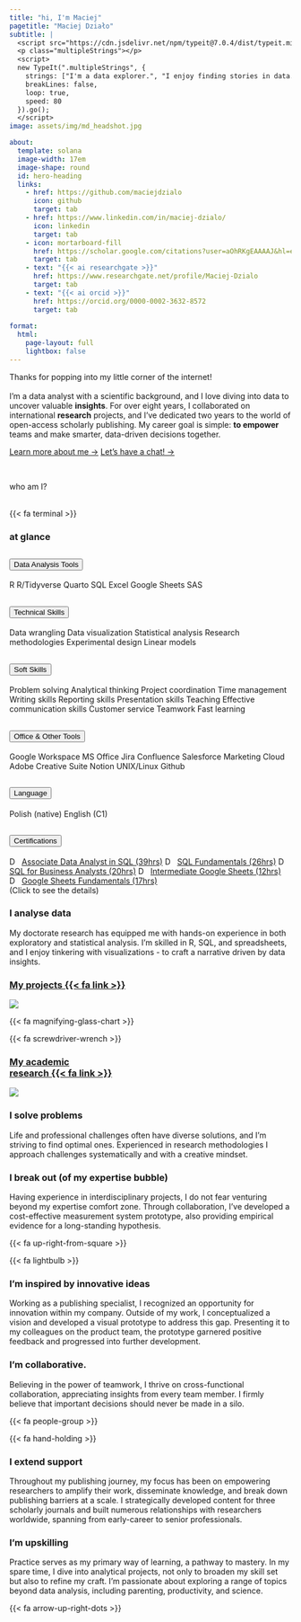 ```yaml
---
title: "hi, I'm Maciej"
pagetitle: "Maciej Działo"
subtitle: |
  <script src="https://cdn.jsdelivr.net/npm/typeit@7.0.4/dist/typeit.min.js"></script> 
  <p class="multipleStrings"></p>
  <script>
  new TypeIt(".multipleStrings", {
    strings: ["I'm a data explorer.", "I enjoy finding stories in data."],
    breakLines: false,
    loop: true,
    speed: 80
  }).go();
  </script>
image: assets/img/md_headshot.jpg

about:
  template: solana
  image-width: 17em
  image-shape: round
  id: hero-heading
  links:
    - href: https://github.com/maciejdzialo
      icon: github
      target: tab
    - href: https://www.linkedin.com/in/maciej-dzialo/
      icon: linkedin
      target: tab
    - icon: mortarboard-fill
      href: https://scholar.google.com/citations?user=aOhRKgEAAAAJ&hl=en
      target: tab
    - text: "{{< ai researchgate >}}"
      href: https://www.researchgate.net/profile/Maciej-Dzialo
      target: tab
    - text: "{{< ai orcid >}}"
      href: https://orcid.org/0000-0002-3632-8572
      target: tab
      
format: 
  html: 
    page-layout: full
    lightbox: false
---
```


::: {#hero-heading}

Thanks for popping into my little corner of the internet!<br><br>I'm a data analyst with a scientific background, and I love diving into data to uncover valuable **insights**. For over eight years, I collaborated on international **research** projects, and I've dedicated two years to the world of open-access scholarly publishing. My career goal is simple: **to empower** teams and make smarter, data-driven decisions together.

[Learn more about me &rarr;](resume/index.qmd){.about-links}
[Let's have a chat! &rarr;](contact/index.qmd){.about-links}

:::
<br>


[who am I?]{#home-heading}
<br><br>

<!-- #0 -->
::: {.grid .grid-left-end}
::: {.g-col-12 .g-col-md-1 .cont-home-icon}
[{{< fa terminal >}}]{.homeicon}
:::
::: {.g-col-12 .g-col-md-11 .cont-light}
### at glance
```{=html}


<div class="accordion" id="accordion-glance">

<div class="accordion-item">
  <h2 class="accordion-header">
    <button class="accordion-button" type="button" data-bs-toggle="collapse" data-bs-target="#collapseDataAnalysis" aria-expanded="true" aria-controls="collapseDataAnalysis">
      Data Analysis Tools
    </button>
  </h2>
  <div id="collapseDataAnalysis" class="accordion-collapse collapse show" data-bs-parent="#accordion-glance">
    <div class="accordion-body">
      <span class="badge bg-primary">R</span>
      <span class="badge bg-primary">R/Tidyverse</span>
      <span class="badge bg-primary">Quarto</span>
      <span class="badge bg-primary">SQL</span>
      <span class="badge bg-primary">Excel</span>
      <span class="badge bg-primary">Google Sheets</span>
      <span class="badge bg-primary">SAS</span>
    </div>
  </div>
</div>

  <div class="accordion-item">
  <h2 class="accordion-header">
    <button class="accordion-button" type="button" data-bs-toggle="collapse" data-bs-target="#collapseTechnical" aria-expanded="true" aria-controls="collapseTechnical">
      Technical Skills
    </button>
  </h2>
  <div id="collapseTechnical" class="accordion-collapse collapse" data-bs-parent="#accordion-glance">
    <div class="accordion-body">
      <span class="badge bg-secondary">Data wrangling</span>
      <span class="badge bg-secondary">Data visualization</span>
      <span class="badge bg-secondary">Statistical analysis</span>
      <span class="badge bg-secondary">Research methodologies</span>
      <span class="badge bg-secondary">Experimental design</span>
      <span class="badge bg-secondary">Linear models</span>
    </div>
  </div>
</div>

<div class="accordion-item">
  <h2 class="accordion-header">
    <button class="accordion-button" type="button" data-bs-toggle="collapse" data-bs-target="#collapseSoftSkills" aria-expanded="true" aria-controls="collapseSoftSkills">
      Soft Skills
    </button>
  </h2>
  <div id="collapseSoftSkills" class="accordion-collapse collapse" data-bs-parent="#accordion-glance">
    <div class="accordion-body">
      <span class="badge bg-warning text-dark">Problem solving</span>
      <span class="badge bg-warning text-dark">Analytical thinking</span>
      <span class="badge bg-warning text-dark">Project coordination</span>
      <span class="badge bg-warning text-dark">Time management</span>
      <span class="badge bg-warning text-dark">Writing skills</span>
      <span class="badge bg-warning text-dark">Reporting skills</span>
      <span class="badge bg-warning text-dark">Presentation skills</span>
      <span class="badge bg-warning text-dark">Teaching</span>
      <span class="badge bg-warning text-dark">Effective communication skills</span>
      <span class="badge bg-warning text-dark">Customer service</span>
      <span class="badge bg-warning text-dark">Teamwork</span>
      <span class="badge bg-warning text-dark">Fast learning</span>
    </div>
  </div>
</div>

<div class="accordion-item">
  <h2 class="accordion-header">
    <button class="accordion-button" type="button" data-bs-toggle="collapse" data-bs-target="#collapseSoftware" aria-expanded="true" aria-controls="collapseSoftware">
      Office & Other Tools
    </button>
  </h2>
  <div id="collapseSoftware" class="accordion-collapse collapse" data-bs-parent="#accordion-glance">
    <div class="accordion-body">
      <span class="badge bg-success">Google Workspace</span>
      <span class="badge bg-success">MS Office</span>
      <span class="badge bg-success">Jira</span>
      <span class="badge bg-success">Confluence</span>
      <span class="badge bg-success">Salesforce Marketing Cloud</span>
      <span class="badge bg-success">Adobe Creative Suite</span>
      <span class="badge bg-success">Notion</span>
      <span class="badge bg-success">UNIX/Linux</span>
      <span class="badge bg-success">Github</span>
    </div>
  </div>
</div>

<div class="accordion-item">
  <h2 class="accordion-header">
    <button class="accordion-button" type="button" data-bs-toggle="collapse" data-bs-target="#collapseLanguages" aria-expanded="true" aria-controls="collapseLanguages">
      Language
    </button>
  </h2>
  <div id="collapseLanguages" class="accordion-collapse collapse" data-bs-parent="#accordion-glance">
    <div class="accordion-body">
      <span class="badge bg-info">Polish (native)</span>
      <span class="badge bg-info">English (C1)</span>
    </div>
  </div>
</div>

<div class="accordion-item">
  <h2 class="accordion-header">
    <button class="accordion-button" type="button" data-bs-toggle="collapse" data-bs-target="#collapseDataCamp" aria-expanded="true" aria-controls="collapseDataCamp">
      Certifications
    </button>
  </h2>
  <div id="collapseDataCamp" class="accordion-collapse collapse" data-bs-parent="#accordion-glance">
    <div class="accordion-body">
      <a href="https://www.datacamp.com/completed/statement-of-accomplishment/track/f89eef43b469e7a0c348fc86541c101589c1ec01" target="_blank"><span class="badge bg-dark"><img class="badge-icon" src="https://www.svgrepo.com/show/349332/datacamp.svg" alt="DataCamp Logo" height="1em">Associate Data Analyst in SQL (39hrs)</span></a>
      <a href="https://www.datacamp.com/completed/statement-of-accomplishment/track/630874bff6af1e44db9a445b0c1b71b61aed954c" target="_blank"><span class="badge bg-dark"><img class="badge-icon" src="https://www.svgrepo.com/show/349332/datacamp.svg" alt="DataCamp Logo" height="1em">SQL Fundamentals (26hrs)</span></a>
      <a href="https://www.datacamp.com/completed/statement-of-accomplishment/track/c476eb490230bc15664112a7fe141c30ca25e883" target="_blank"><span class="badge bg-dark"><img class="badge-icon" src="https://www.svgrepo.com/show/349332/datacamp.svg" alt="DataCamp Logo" height="1em">SQL for Business Analysts (20hrs)</span></a>
      <a href="https://www.datacamp.com/completed/statement-of-accomplishment/track/5cc41d69a48c66e8f4b2c77eea784375fbd91841" target="_blank"><span class="badge bg-dark"><img class="badge-icon" src="https://www.svgrepo.com/show/349332/datacamp.svg" alt="DataCamp Logo" height="1em">Intermediate Google Sheets (12hrs)</span></a>
      <a href="https://www.datacamp.com/completed/statement-of-accomplishment/track/d4632dce5e4a9cc8dd3c0f2b522fc7c9d6b305a5" target="_blank"><span class="badge bg-dark"><img class="badge-icon" src="https://www.svgrepo.com/show/349332/datacamp.svg" alt="DataCamp Logo" height="1em">Google Sheets Fundamentals (17hrs)</span></a>
      <br><span>(Click to see the details)</span>
    </div>
  </div>
</div>


</div>

<style>
  .badge .badge-icon {
    width: auto;
    height: 1em; /* Adjust icon height relative to text */
    margin-right: .5rem;
    margin-bottom: .1rem;
  }
</style>



```
:::
:::

<!-- #1 -->
::: {.grid .grid-right}
::: {.g-col-12 .g-col-md-7 .cont-light}
### I analyse data
My doctorate research has equipped me with hands-on experience in both exploratory and statistical analysis. I'm skilled in R, SQL, and spreadsheets, and I enjoy tinkering with visualizations - to craft a narrative driven by data insights.
:::
::: {.g-col-12 .g-col-md-4 .cont-light-img}
### [My projects {{< fa link >}}](posts/index.qmd)
![](https://images.unsplash.com/photo-1504639725590-34d0984388bd?q=80&w=1974&auto=format&fit=crop&ixlib=rb-4.0.3&ixid=M3wxMjA3fDB8MHxwaG90by1wYWdlfHx8fGVufDB8fHx8fA%3D%3D)
:::
::: {.g-col-12 .g-col-md-1 .cont-home-icon}
[{{< fa magnifying-glass-chart >}}]{.homeicon}
:::
:::

<!-- #2 -->
::: {.grid .grid-left}
::: {.g-col-12 .g-col-md-1 .cont-home-icon}
[{{< fa screwdriver-wrench >}}]{.homeicon}
:::
::: {.g-col-12 .g-col-md-4 .cont-light-img}
### [My academic<br>research {{< fa link >}}](https://scholar.google.com/citations?user=aOhRKgEAAAAJ&hl=en){target="_blank"}
![](https://images.unsplash.com/photo-1468487422149-5edc5034604f?q=80&w=1887&auto=format&fit=crop&ixlib=rb-4.0.3&ixid=M3wxMjA3fDB8MHxwaG90by1wYWdlfHx8fGVufDB8fHx8fA%3D%3D)
:::
::: {.g-col-12 .g-col-md-7 .cont-light}
### I solve problems 
Life and professional challenges often have diverse solutions, and I'm striving to find optimal ones. Experienced in research methodologies I approach challenges systematically and with a creative mindset.
:::
:::

<!-- #3 -->
::: {.grid .grid-right}
::: {.g-col-12 .g-col-md-11 .cont-light}
### I break out (of my expertise bubble)
Having experience in interdisciplinary projects, I do not fear venturing beyond my expertise comfort zone. Through collaboration, I've developed a cost-effective measurement system prototype, also providing empirical evidence for a long-standing hypothesis.
:::
::: {.g-col-12 .g-col-md-1 .cont-home-icon}
[{{< fa up-right-from-square >}}]{.homeicon}
:::
:::

<!-- #4 -->
::: {.grid .grid-left}
::: {.g-col-12 .g-col-md-1 .cont-home-icon}
[{{< fa lightbulb >}}]{.homeicon}
:::
::: {.g-col-12 .g-col-md-11 .cont-light}
### I'm inspired by innovative ideas 
Working as a publishing specialist, I recognized an opportunity for innovation within my company. Outside of my work, I conceptualized a vision and developed a visual prototype to address this gap. Presenting it to my colleagues on the product team, the prototype garnered positive feedback and progressed into further development.
:::
:::

<!-- #5 -->
::: {.grid .grid-right}
::: {.g-col-12 .g-col-md-11 .cont-light}
### I’m collaborative.
Believing in the power of teamwork, I thrive on cross-functional collaboration, appreciating insights from every team member. I firmly believe that important decisions should never be made in a silo.
:::
::: {.g-col-12 .g-col-md-1 .cont-home-icon}
[{{< fa people-group >}}]{.homeicon}
:::
:::

<!-- #6 -->
::: {.grid .grid-left-top-bottom}
::: {.g-col-12 .g-col-md-1 .cont-home-icon}
[{{< fa hand-holding >}}]{.homeicon}
:::
::: {.g-col-12 .g-col-md-11 .cont-light}
### I extend support
Throughout my publishing journey, my focus has been on empowering researchers to amplify their work, disseminate knowledge, and break down publishing barriers at a scale. I strategically developed content for three scholarly journals and built numerous relationships with researchers worldwide, spanning from early-career to senior professionals.
:::
:::

<!-- #7 -->
::: {.grid .grid-right-end}
::: {.g-col-12 .g-col-md-11 .cont-light}
### I’m upskilling
Practice serves as my primary way of learning, a pathway to mastery. In my spare time, I dive into analytical projects, not only to broaden my skill set but also to refine my craft. I'm passionate about exploring a range of topics beyond data analysis, including parenting, productivity, and science.
:::
::: {.g-col-12 .g-col-md-1 .cont-home-icon}
[{{< fa arrow-up-right-dots >}}]{.homeicon}
:::
:::
